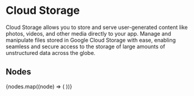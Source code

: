 
# Cloud Storage

Cloud Storage allows you to store and serve user-generated content like photos, videos, and other media directly to your
app. Manage and manipulate files stored in Google Cloud Storage with ease, enabling seamless and secure access to the
storage of large amounts of unstructured data across the globe.

## Nodes

<Cards num={3}>
  {nodes.map((node) => (
    <NodeCard
      key={node.meta.id}
      title={node.meta.name}
      image={node.meta.icon.url}
      href={`/showcase/cloud-storage/${node.meta.id}`}
    />
  ))}
</Cards>
